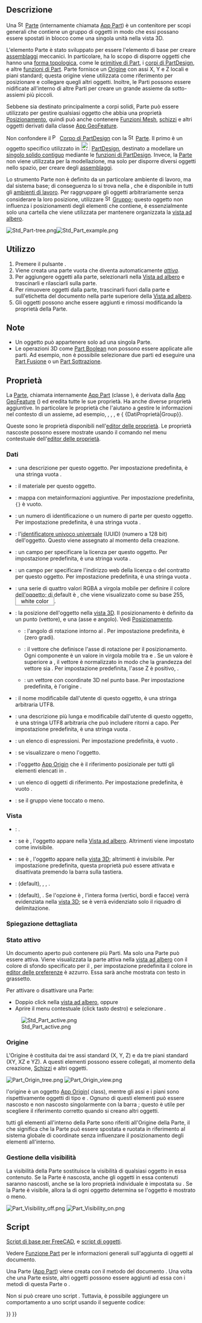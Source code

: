 <languages/>

{{Docnav/it
|
|[[Part_CoordinateSystem/it|Part Sistema di coordinate]]
|[[Std_Base/it|Menu di Base]]
|IconL=
|IconR=Part_CoordinateSystem.svg
|IconC=Freecad.svg
}}

{{GuiCommand/it
|Name=Std Part
|Name/it=Parte
|MenuLocation=Nessuno
|Workbenches=Tutti
|Version=0.17
|SeeAlso=[[Std Group/it|Gruppo]], [[PartDesign_Body/it|PartDesign Corpo]]
}}

<span id="Description"></span>
==Descrizione==

Una [[File:Std_Part.svg|16px]] [[Std_Part/it|Parte]] (internamente chiamata [[App_Part/it|App Part]]) è un contenitore per scopi generali che contiene un gruppo di oggetti in modo che essi possano essere spostati in blocco come una singola unità nella vista 3D.

L'elemento Parte è stato sviluppato per essere l'elemento di base per creare [[assembly/it|assemblaggi]] meccanici. In particolare, ha lo scopo di disporre oggetti che hanno una [[Part_TopoShape/it|forma topologica]], come le [[Part_Primitives/it|primitive di Part]], i [[PartDesign_Body/it|corpi di PartDesign]], e altre [[Part_Feature/it|funzioni di Part]]. Parte fornisce un [[Std_Part/it#Origine|Origine]] con assi X, Y e Z locali e piani standard; questa origine viene utilizzata come riferimento per posizionare e collegare quegli altri oggetti. Inoltre, le Parti possono essere nidificate all'interno di altre Parti  per creare un grande assieme da sotto-assiemi più piccoli.

Sebbene sia destinato principalmente a corpi solidi, Parte può essere utilizzato per gestire qualsiasi oggetto che abbia una proprietà [[Placement/it|Posizionamento]], quindi può anche contenere [[Mesh_Feature/it|Funzioni Mesh]], [[Sketch/it|schizzi]] e altri oggetti derivati dalla classe [[App_GeoFeature/it|App GeoFeature]].

Non confondere il [[File:PartDesign_Body.svg|16px]] [[PartDesign_Body/it|Corpo di PartDesign]] con la [[File:Std_Part.svg|16px]] [[Std_Part/it|Parte]]. Il primo è un oggetto specifico utilizzato in [[File:Workbench_PartDesign.svg|24px]] [[PartDesign_Workbench/it|PartDesign]], destinato a modellare un [[PartDesign_Body/it#Singolo solido contiguo|singolo solido contiguo]] mediante le  [[PartDesign_Feature/it| funzioni di PartDesign]]. Invece, la [[Std_Part/it|Parte]] non viene utilizzata per la modellazione, ma solo per disporre diversi oggetti nello spazio, per creare degli [[assembly/it|assemblaggi]].

Lo strumento Parte non è definito da un particolare ambiente di lavoro, ma dal sistema base; di conseguenza lo si trova nella {{MenuCommand|barra degli strumenti struttura}}, che è disponibile in tutti gli [[Workbenches/it|ambienti di lavoro]]. Per raggruppare gli oggetti arbitrariamente senza considerare la loro posizione, utilizzare [[File:Std_Group.svg|16px]] [[Std_Group/it|Gruppo]]; questo oggetto non influenza i posizionamenti degli elementi che contiene, è essenzialmente solo una cartella che viene utilizzata per mantenere organizzata la [[Tree_view/it|vista ad albero]].

[[File:Std Part-tree.png]][[File:Std Part example.png]]

{{Caption|A sinistra: elementi all'interno di una Parte nella [[Tree_view/it|Vista ad albero]]. A destra: oggetti posizionati nello spazio, riferiti all'Origine della Parte.}}

<span id="Usage"></span>
==Utilizzo==

# Premere il pulsante {{Button|[[File:Std_Part.svg|16px]] [[Std_Part/it|Crea una parte]]}}.
# Viene creata una parte vuota che diventa automaticamente ''[[Std_Part/it#Active_status|attiva]]''.
# Per aggiungere oggetti alla parte, selezionarli nella [[Tree_view/it|Vista ad albero]] e trascinarli e rilasciarli sulla parte.
# Per rimuovere oggetti dalla parte, trascinarli fuori dalla parte e sull'etichetta del documento nella parte superiore della [[Tree_view/it|Vista ad albero]].
# Gli oggetti possono anche essere aggiunti e rimossi modificando la proprietà {{PropertyData|Group}} della Parte.

<span id="Notes"></span>
== Note ==

* Un oggetto può appartenere solo ad una singola Parte.
* Le operazioni 3D come [[Part_Boolean/it|Part Boolean]] non possono essere applicate alle parti. Ad esempio, non è possibile selezionare due parti ed eseguire una [[Part_Fuse/it|Part Fusione]] o un [[Part_Cut|Part Sottrazione]].

<span id="Properties"></span>
== Proprietà ==

La [[Std_Part/it|Parte]], chiamata internamente [[App_Part/it|App Part]] (classe {{incode|App::Part}}), è derivata dalla [[App_GeoFeature/it|App GeoFeature]] ({{incode |App::GeoFeature}}) ed eredita tutte le sue proprietà. Ha anche diverse proprietà aggiuntive. In particolare le proprietà che l'aiutano a gestire le informazioni nel contesto di un assieme, ad esempio, {{PropertyData|Type}}, {{PropertyData|Id}}, {{PropertyData|License}}, {{PropertyData|LicenseURL}} e { {DatiProprietà|Group}}.

Queste sono le proprietà disponibili nell'[[Property_editor/it|editor delle proprietà]]. Le proprietà nascoste possono essere mostrate usando il comando {{MenuCommand|Mostra nascoste}} nel menu contestuale dell'[[Property_editor/it|editor delle proprietà]].

<span id="Data"></span>
=== Dati ===

{{TitleProperty|Base}}

* {{PropertyData|Type|String}}: una descrizione per questo oggetto. Per impostazione predefinita, è una stringa vuota {{value|""}}.
* {{PropertyData|Material|Link}}: il materiale per questo oggetto.
* {{PropertyData|Meta|Map|Hidden}}: mappa con metainformazioni aggiuntive. Per impostazione predefinita, <code>{}</code> è vuoto.
* {{PropertyData|Id|String}}: un numero di identificazione o un numero di parte per questo oggetto. Per impostazione predefinita, è una stringa vuota {{value|""}}.
* {{PropertyData|Uid|UUID|Hidden}}: l'[https://en.wikipedia.org/wiki/Universally_unique_identifier identificatore univoco universale] (UUID) (numero a 128 bit) dell'oggetto. Questo viene assegnato al momento della creazione.
* {{PropertyData|License|String}}: un campo per specificare la licenza per questo oggetto. Per impostazione predefinita, è una stringa vuota {{value|""}}.
* {{PropertyData|LicenseURL|String}}: un campo per specificare l'indirizzo web della licenza o del contratto per questo oggetto. Per impostazione predefinita, è una stringa vuota {{value|""}}.
* {{PropertyData|Color|Color}}: una serie di quattro valori RGBA a virgola mobile {{value|(r,g,b,a)}} per definire il colore dell'oggetto; di default è {{value|(1.0, 1.0, 1.0, 1.0)}}, che viene visualizzato come {{value|[255,255,255]}} su base 255, <span style="background-color:#fff; color:#000; border: 1px solid #888888; width:3em; height:12pt; padding: 2px 1em 2px;">white color</span>.
* {{PropertyData|Placement|Placement}}: la posizione dell'oggetto nella [[3D_view/it|vista 3D]]. Il posizionamento è definito da un punto {{incode|Base}} (vettore), e una {{incode|Rotazione}} (asse e angolo). Vedi [[Placement/it|Posizionamento]].
** {{PropertyData|Angle}}: l'angolo di rotazione intorno al {{PropertyData|Axis}}. Per impostazione predefinita, è {{value|0°}} (zero gradi).
** {{PropertyData|Axis}}: il vettore che definisce l'asse di rotazione per il posizionamento. Ogni componente è un valore in virgola mobile tra {{value|0}} e {{value|1}}. Se un valore è superiore a {{value|1}}, il vettore è normalizzato in modo che la grandezza del vettore sia {{value|1}}. Per impostazione predefinita, l'asse Z è positivo, {{value|(0, 0, 1)}}.
** {{PropertyData|Position}}: un vettore con coordinate 3D nel punto base. Per impostazione predefinita, è l'origine {{value|(0, 0, 0)}}.
* {{PropertyData|Label|String}}: il nome modificabile dall'utente di questo oggetto, è una stringa arbitraria UTF8.
* {{PropertyData|Label2|String|Hidden}}: una descrizione più lunga e modificabile dall'utente di questo oggetto, è una stringa UTF8 arbitraria che può includere ritorni a capo. Per impostazione predefinita, è una stringa vuota {{value|""}}.
* {{PropertyData|Expression Engine|ExpressionEngine|Hidden}}: un elenco di espressioni. Per impostazione predefinita, è vuoto {{value|[]}}.
* {{PropertyData|Visibility|Bool|Hidden}}: se visualizzare o meno l'oggetto.
* {{PropertyData|Origin|Link|Hidden}}: l'oggetto [[App_OriginGroupExtension/it|App Origin]] che è il riferimento posizionale per tutti gli elementi elencati in {{PropertyData|Group}}.
* {{PropertyData|Group|LinkList}}: un elenco di oggetti di riferimento. Per impostazione predefinita, è vuoto {{value|[]}}.
* {{PropertyData|_ Group Touched|Bool|Hidden}}: se il gruppo viene toccato o meno.

<span id="View"></span>
===Vista===

{{TitleProperty|Display Options}}

* {{PropertyView|Display Mode|Enumeration}}: {{value|Group}}.
* {{PropertyView|Show In Tree|Bool}}: se è {{TRUE}}, l'oggetto appare nella [[Tree_view/it|Vista ad albero]]. Altrimenti viene impostato come invisibile.
* {{PropertyView|Visibility|Bool}}: se è {{TRUE}}, l'oggetto appare nella [[3D_view/it|vista 3D]]; altrimenti è invisibile. Per impostazione predefinita, questa proprietà può essere attivata e disattivata premendo la barra {{KEY|Space}} sulla tastiera.

{{TitleProperty|Selection}}

* {{PropertyView|On Top When Selected|Enumeration}}: {{value|Disabled}} (default), {{value|Enabled}}, {{value|Object}}, {{value|Element}}.
* {{PropertyView|Selection Style|Enumeration}}: {{value|Shape}} (default), {{value|BoundBox}}. Se l'opzione è {{value|Shape}}, l'intera forma (vertici, bordi e facce) verrà evidenziata nella [[3D_view/it|vista 3D]]; se è {{value|BoundBox}} verrà evidenziato solo il riquadro di delimitazione.

<span id="Detailed_explanation"></span>
=== Spiegazione dettagliata ===

<span id="Active_status"></span>
===Stato attivo===

Un documento aperto può contenere più Parti. Ma solo una Parte può essere attiva. Viene visualizzata la parte attiva nella [[Tree_view/it|vista ad albero]] con il colore di sfondo specificato per il {{MenuCommand|Contenitore attivo}}, per impostazione predefinita il colore in  [[Preferences_Editor/it#Colori|editor delle preferenze]] è azzurro. Essa sarà anche mostrata con testo in grassetto.

Per attivare o disattivare una Parte:
* Doppio click nella [[Tree_view/it|vista ad albero]], oppure
* Aprire il menu contestuale (click tasto destro) e selezionare {{MenuCommand|Oggetto attivo}}.

[[File:Std_Part_active.png]]

{{Caption|Documento con due Parti, di cui la seconda è attiva.}}

<span id="Origin"></span>
=== Origine ===

L'Origine è costituita dai tre assi standard (X, Y, Z) e da tre piani standard (XY, XZ e YZ). A questi elementi possono essere collegati, al momento della creazione, [[Sketch/it|Schizzi]] e altri oggetti.

[[File:Part_Origin_tree.png]] [[File:Part_Origin_view.png]]

{{Caption|A sinistra: Origine di Part nella [[Tree_view/it|vista ad albero]]. A destra: rappresentazione degli elementi Origine nella [[3D_view/it|vista 3D]].}}

{{Emphasis|Nota:}} l'origine è un oggetto [[App_OriginGroupExtension/it|App Origin]]({{incode|App::Origin}} class), mentre gli assi e i piani sono rispettivamente oggetti di tipo {{incode|App::Linea}} e {{incode|App::Piano}}. Ognuno di questi elementi può essere nascosto e non nascosto singolarmente con la barra {{KEY|Spazio}}; questo è utile per scegliere il riferimento corretto quando si creano altri oggetti.

{{Emphasis|Nota 2:}} tutti gli elementi all'interno della Parte sono riferiti all'Origine della Parte, il che significa che la Parte può essere spostata e ruotata in riferimento al sistema globale di coordinate senza influenzare il posizionamento degli elementi all'interno.

<span id="Visibility_Management"></span>
===Gestione della visibilità===

La visibilità della Parte sostituisce la visibilità di qualsiasi oggetto in essa contenuto. Se la Parte è nascosta, anche gli oggetti in essa contenuti saranno nascosti, anche se la loro proprietà individuale {{PropertyView|Visibilità}} è impostata su {{TRUE}}. Se la Parte è visibile, allora la {{PropertyView|Visibilità}} di ogni oggetto determina se l'oggetto è mostrato o meno.

[[File:Part_Visibility_off.png]] [[File:Part_Visibility_on.png]]
{{Caption|La visibilità della parte Std determina se gli oggetti raggruppati sotto di essa sono mostrati o meno nella [[3D_view/it|vista 3D ]].</br>A sinistra: la Parte è nascosta, quindi nessuno degli oggetti sarà mostrato nella [[3D_view/it|vista 3D]].</br>Destra: la Parte è visibile, quindi ogni oggetto controlla la propria visibilità.}}

<span id="Scripting"></span>
==Script==

{{Emphasis|Vedere anche:}} [[FreeCAD_Scripting_Basics/it|Script di base per FreeCAD]], e [[Scripted_objects/it|script di oggetti]].

Vedere [[Part_Feature/it|Funzione Part]] per le informazioni generali sull'aggiunta di oggetti al documento.

Una Parte ([[App_Part/it|App Part]]) viene creata con il metodo del documento {{incode|addObject()}}. Una volta che una Parte esiste, altri oggetti possono essere aggiunti ad essa con i metodi di questa Parte {{incode|addObject()}} o {{incode|addObjects()}}.

{{Code|code=
import FreeCAD as App

doc = App.newDocument()
part = App.ActiveDocument.addObject("App::Part", "Part")

obj1 = App.ActiveDocument.addObject("PartDesign::Body", "Body")
obj2 = App.ActiveDocument.addObject("Part::Box", "Box")

part.addObjects([obj1, obj2])
App.ActiveDocument.recompute()
}}

Non si può creare uno script {{incode|App::Part}}. Tuttavia, è possibile aggiungere un comportamento {{incode|App::Part}} a uno script {{incode|Part::FeaturePython}} usando il seguente codice:

{{Code|code=
class MyGroup(object):
    def __init__(self, obj=None):
        self.Object = obj
        if obj:
            self.attach(obj)

    def dumps(self):
        return

    def loads(self, _state):
        return

    def attach(self, obj):
        obj.addExtension("App::OriginGroupExtensionPython")
        obj.Origin = FreeCAD.ActiveDocument.addObject("App::Origin", "Origin")

    def onDocumentRestored(self, obj):
        self.Object = obj

class ViewProviderMyGroup(object):
    def __init__(self, vobj=None):
        if vobj:
            vobj.Proxy = self
            self.attach(vobj)
        else:
            self.ViewObject = None

    def attach(self, vobj):
        vobj.addExtension("Gui::ViewProviderOriginGroupExtensionPython")
        self.ViewObject = vobj

    def dumps(self):
        return None

    def loads(self, _state):
        return None

App.ActiveDocument.addObject("Part::FeaturePython",
                             "Group",
                             MyGroup(),
                             ViewProviderMyGroup(),
                             True)
}}


{{Docnav/it
|
|[[Part_CoordinateSystem/it|Part Sistema di coordinate]]
|[[Std_Base/it|Menu di Base]]
|IconL=
|IconR=Part_CoordinateSystem.svg
|IconC=Freecad.svg
}}

{{Std_Base_navi{{#translation:}}}}
{{Userdocnavi{{#translation:}}}}